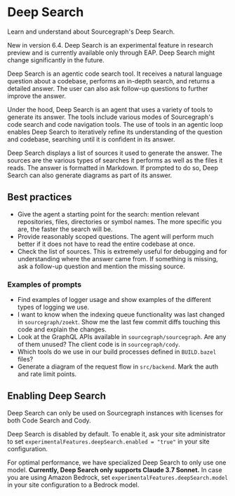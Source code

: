 # Deep Search

<p className="subtitle">Learn and understand about Sourcegraph's Deep Search.</p>

<Callout type="note"> New in version 6.4. Deep Search is an experimental feature in research preview and is currently available only through EAP. Deep Search might change significantly in the future. </Callout>

Deep Search is an agentic code search tool. 
It receives a natural language question about a codebase, performs an in-depth search, and returns a detailed answer. The user can also ask follow-up questions to further improve the answer.

Under the hood, Deep Search is an agent that uses a variety of tools to generate its answer. The tools include various modes of Sourcegraph's code search and code navigation tools. The use of tools in an agentic loop enables Deep Search to iteratively refine its understanding of the question and codebase, searching until it is confident in its answer.

Deep Search displays a list of sources it used to generate the answer. The sources are the various types of searches it performs as well as the files it reads. 
The answer is formatted in Markdown. If prompted to do so, Deep Search can also generate diagrams as part of its answer.

## Best practices
- Give the agent a starting point for the search: mention relevant repositories, files, directories or symbol names. The more specific you are, the faster the search will be.
- Provide reasonably scoped questions. The agent will perform much better if it does not have to read the entire codebase at once.
- Check the list of sources. This is extremely useful for debugging and for understanding where the answer came from. If something is missing, ask a follow-up question and mention the missing source.

### Examples of prompts
- Find examples of logger usage and show examples of the different types of logging we use.
- I want to know when the indexing queue functionality was last changed in `sourcegraph/zoekt`. Show me the last few commit diffs touching this code and explain the changes.
- Look at the GraphQL APIs available in `sourcegraph/sourcegraph`. Are any of them unused? The client code is in `sourcegraph/cody`. 
- Which tools do we use in our build processes defined in `BUILD.bazel` files?
- Generate a diagram of the request flow in `src/backend`. Mark the auth and rate limit points.

## Enabling Deep Search
Deep Search can only be used on Sourcegraph instances with licenses for both Code Search and Cody.

Deep Search is disabled by default. To enable it, ask your site administrator to set `experimentalFeatures.deepSearch.enabled = "true"` in your site configuration. 

For optimal performance, we have specialized Deep Search to only use one model. __Currently, Deep Search only supports Claude 3.7 Sonnet.__
In case you are using Amazon Bedrock, set `experimentalFeatures.deepSearch.model` in your site configuration to a Bedrock model.

